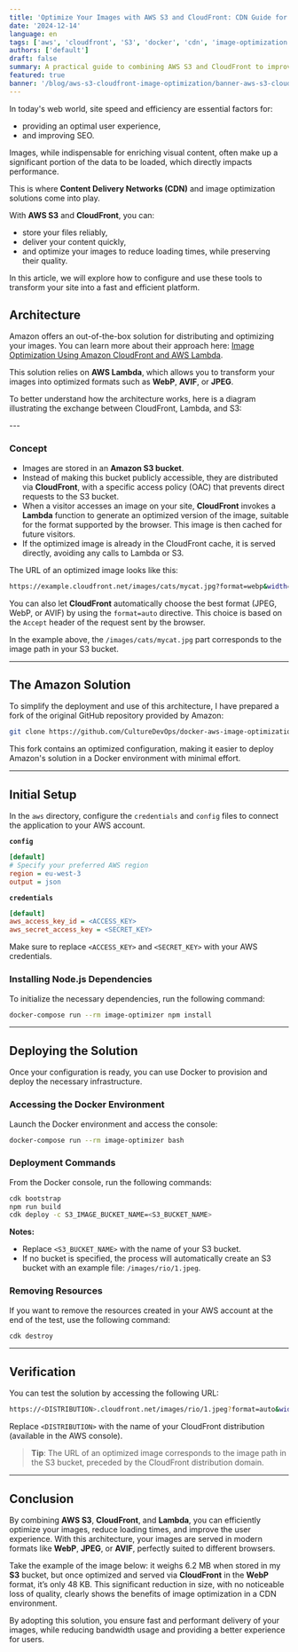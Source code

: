 ```yaml
---
title: 'Optimize Your Images with AWS S3 and CloudFront: CDN Guide for Ultra-Fast Websites'
date: '2024-12-14'
language: en
tags: ['aws', 'cloudfront', 'S3', 'docker', 'cdn', 'image-optimization', 'lambda']
authors: ['default']
draft: false
summary: A practical guide to combining AWS S3 and CloudFront to improve the speed and efficiency of your online images
featured: true
banner: '/blog/aws-s3-cloudfront-image-optimization/banner-aws-s3-cloudfront-image-optimization.png?format=auto'
---
```


In today's web world, site speed and efficiency are essential factors for:  
- providing an optimal user experience,  
- and improving SEO.  

Images, while indispensable for enriching visual content, often make up a significant portion of the data to be loaded, which directly impacts performance.  

This is where **Content Delivery Networks (CDN)** and image optimization solutions come into play.  

With **AWS S3** and **CloudFront**, you can:  
- store your files reliably,  
- deliver your content quickly,  
- and optimize your images to reduce loading times, while preserving their quality.  

In this article, we will explore how to configure and use these tools to transform your site into a fast and efficient platform.

## Architecture

Amazon offers an out-of-the-box solution for distributing and optimizing your images. You can learn more about their approach here: [Image Optimization Using Amazon CloudFront and AWS Lambda](https://aws.amazon.com/fr/blogs/networking-and-content-delivery/image-optimization-using-amazon-cloudfront-and-aws-lambda/).

This solution relies on **AWS Lambda**, which allows you to transform your images into optimized formats such as **WebP**, **AVIF**, or **JPEG**.

To better understand how the architecture works, here is a diagram illustrating the exchange between CloudFront, Lambda, and S3:

<FancyBoxImage src="https://d2mezi5ylxaxvl.cloudfront.net/blog/aws-s3-cloudfront-image-optimization/aws-s3-cloudfront-image-optimization.drawio.png?format=auto" alt="S3, CloudFront, Lambda diagram" />
---

### Concept

- Images are stored in an **Amazon S3 bucket**.  
- Instead of making this bucket publicly accessible, they are distributed via **CloudFront**, with a specific access policy (OAC) that prevents direct requests to the S3 bucket.  
- When a visitor accesses an image on your site, **CloudFront** invokes a **Lambda** function to generate an optimized version of the image, suitable for the format supported by the browser. This image is then cached for future visitors.  
- If the optimized image is already in the CloudFront cache, it is served directly, avoiding any calls to Lambda or S3.  

The URL of an optimized image looks like this:  
```bash
https://example.cloudfront.net/images/cats/mycat.jpg?format=webp&width=200
```

You can also let **CloudFront** automatically choose the best format (JPEG, WebP, or AVIF) by using the `format=auto` directive. This choice is based on the `Accept` header of the request sent by the browser.  

In the example above, the `/images/cats/mycat.jpg` part corresponds to the image path in your S3 bucket.

---

## The Amazon Solution

To simplify the deployment and use of this architecture, I have prepared a fork of the original GitHub repository provided by Amazon:  
```bash
git clone https://github.com/CultureDevOps/docker-aws-image-optimization.git
```

This fork contains an optimized configuration, making it easier to deploy Amazon's solution in a Docker environment with minimal effort.

---

## Initial Setup

In the `aws` directory, configure the `credentials` and `config` files to connect the application to your AWS account.  

**`config`**  
```ini
[default]
# Specify your preferred AWS region
region = eu-west-3
output = json
```

**`credentials`**  
```ini
[default]
aws_access_key_id = <ACCESS_KEY>
aws_secret_access_key = <SECRET_KEY>
```

Make sure to replace `<ACCESS_KEY>` and `<SECRET_KEY>` with your AWS credentials.

### Installing Node.js Dependencies

To initialize the necessary dependencies, run the following command:  
```bash
docker-compose run --rm image-optimizer npm install
```  

---

## Deploying the Solution

Once your configuration is ready, you can use Docker to provision and deploy the necessary infrastructure.

### Accessing the Docker Environment  
Launch the Docker environment and access the console:  
```bash
docker-compose run --rm image-optimizer bash
```  

### Deployment Commands  
From the Docker console, run the following commands:  
```bash
cdk bootstrap
npm run build
cdk deploy -c S3_IMAGE_BUCKET_NAME=<S3_BUCKET_NAME>
```  

**Notes:**  
- Replace `<S3_BUCKET_NAME>` with the name of your S3 bucket.  
- If no bucket is specified, the process will automatically create an S3 bucket with an example file: `/images/rio/1.jpeg`.  

### Removing Resources  
If you want to remove the resources created in your AWS account at the end of the test, use the following command:  
```bash
cdk destroy
```  
---

## Verification

You can test the solution by accessing the following URL:  
```bash
https://<DISTRIBUTION>.cloudfront.net/images/rio/1.jpeg?format=auto&width=300
```

Replace `<DISTRIBUTION>` with the name of your CloudFront distribution (available in the AWS console).  

> **Tip**: The URL of an optimized image corresponds to the image path in the S3 bucket, preceded by the CloudFront distribution domain.  

---

## Conclusion

By combining **AWS S3**, **CloudFront**, and **Lambda**, you can efficiently optimize your images, reduce loading times, and improve the user experience. With this architecture, your images are served in modern formats like **WebP**, **JPEG**, or **AVIF**, perfectly suited to different browsers.

Take the example of the image below: it weighs 6.2 MB when stored in my **S3** bucket, but once optimized and served via **CloudFront** in the **WebP** format, it’s only 48 KB. This significant reduction in size, with no noticeable loss of quality, clearly shows the benefits of image optimization in a CDN environment.

<FancyBoxImage 
  src="https://d2mezi5ylxaxvl.cloudfront.net/blog/aws-s3-cloudfront-image-optimization/chat-pc.png?format=webp" 
  alt="Image Optimization with AWS" 
/>

By adopting this solution, you ensure fast and performant delivery of your images, while reducing bandwidth usage and providing a better experience for users.
